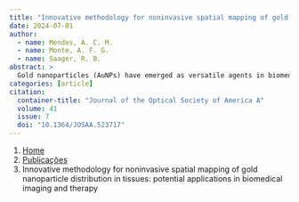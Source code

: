 ```yaml
---
title: "Innovative methodology for noninvasive spatial mapping of gold nanoparticle distribution in tissues: potential applications in biomedical imaging and therapy"
date: 2024-07-01
author:
  - name: Mendes, A. C. M.
  - name: Monte, A. F. G.
  - name: Saager, R. B.
abstract: > 
  Gold nanoparticles (AuNPs) have emerged as versatile agents in biomedical applications, particularly for enhancing contrast in tagged biological tissues for tumor imaging and diagnostics due to their strong absorption cross-section. In this study, we present a methodology for quantifying the spatial distribution of AuNPs within superficial tissue volumes. Utilizing silicone tissue phantoms as a background medium and spatial frequency domain imaging (SFDI) to measure the tissues’ optical properties, we constructed a lookup table (LUT) to infer the optical properties of embedded AuNPs with varying spatial concentrations and depths across multiple spatial frequencies. An analytical solution derived from the LUT facilitated the determination of embedded NP concentration in-depth as a function of measured spatial frequency-dependent optical absorption. Notably, SFDI enabled the spatial localization of NPs in three dimensions. These findings lay the foundation for future in vivo studies on mapping NPs and hold significant promise for advancing biomedical imaging techniques.
categories: [article]
citation: 
  container-title: "Journal of the Optical Society of America A"
  volume: 41
  issue: 7
  doi: "10.1364/JOSAA.523717"
---
```


```{=html}
<nav aria-label="breadcrumb">
  <ol class="breadcrumb">
    <li class="breadcrumb-item"><a href="../../index.html">Home</a></li>
    <li class="breadcrumb-item"><a href="../index.html">Publicações</a></li>
    <li class="breadcrumb-item active" aria-current="page">Innovative methodology for noninvasive spatial mapping of gold nanoparticle distribution in tissues: potential applications in biomedical imaging and therapy</li>
  </ol>
</nav>
```
